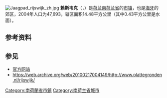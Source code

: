 {{noteTA
|G1=荷兰地名
|1=zh-hans:赖斯韦克; zh-hant:雷斯威克;
}}
{{Infobox settlement
<!-- See Template:Infobox settlement for additional fields and descriptions -->
<!-- Name and transliteration -->
| name                    = 赖斯韦克
| native_name             = Rijswijk
| settlement_type         = [[市镇_(荷兰)|市镇]]
<!-- Images, nickname, motto -->
| image_skyline           = Jaagpad rijswijk zh.jpg
| image_alt               = [[Towpath|Towpath]] (''Jaagpad'')
| image_caption           = 
| image_flag              = Flag of Rijswijk (ZH).svg
| flag_size               = 100x67px
| flag_alt                = 
| image_shield            = Coat of arms of Rijswijk (South Holland).svg
| shield_size             = 100x80px
| shield_alt              = 
<!-- Maps, coordinates -->
| image_map               = Map - NL - Municipality code 0603 (2009).svg
| map_alt                 = Highlighted position of Rijswijk in a municipal map of South Holland
| map_caption             = 赖斯韦克在南荷兰省的位置
| coordinates             = {{coord|52|2|N|4|19|E|region:NL|display=inline,title}}
| coordinates_footnotes   = 
| subdivision_type        = [[世界政區索引|国家]]
| subdivision_name        = {{NL}}
| subdivision_type1       = [[荷蘭省份|省份]]
| subdivision_name1       = [[南荷兰省|南荷兰省]]
| government_footnotes    = <ref name="mayor_now">{{cite web
 |url = http://www.rijswijk.nl/bestuur-en-organisatie/college-van-bw/burgemeester
 |title = Burgemeester
 |trans-title = Mayor
 |language = nl
 |publisher = Gemeente Rijswijk
 |access-date = 20 August 2013
 |archive-date = 2019-04-20
 |archive-url = https://web.archive.org/web/20190420032323/https://www.rijswijk.nl/bestuur-en-organisatie/college-van-bw/burgemeester
 |dead-url = no
 }}</ref>
| governing_body          = 市议会
| leader_title            = 市长
| leader_name             = （暂无）
<!-- Geographic information -->
| unit_pref               = Metric
<!-- ALL fields with measurements have automatic unit conversion -->
<!-- for references: use <ref> tags -->
| area_footnotes          = <ref>{{Dutch municipality total area|dataref}}</ref>
<!-- square kilometers -->
| area_total_km2          = {{Dutch municipality total area|Rijswijk}}
| area_land_km2           = {{Dutch municipality land area|Rijswijk}}
| area_water_km2          = {{Dutch municipality water area|Rijswijk}}
| elevation_footnotes     = <ref name="AHN">{{cite web
 |url = http://www.ahn.nl/postcodetool
 |title = Postcodetool for 2284DP
 |language = nl
 |author = <!--Staff writer(s); no by-line.-->
 |work = Actueel Hoogtebestand Nederland
 |publisher = Het Waterschapshuis
 |access-date = 20 August 2013
 |archive-date = 2013-09-21
 |archive-url = https://web.archive.org/web/20130921053543/http://www.ahn.nl/postcodetool
 |dead-url = no
 }}</ref>
| elevation_m             = 0
| elevation_max_footnotes = <!-- for references: use <ref> tags -->
| elevation_max_m         =
| elevation_min_footnotes = <!-- for references: use <ref> tags -->
| elevation_min_m         =
<!-- Population, demographics -->
| population_footnotes    = <ref>{{Dutch municipality population|dataref}}</ref>
| population_total        = {{Dutch municipality population|Rijswijk}}
| population_as_of        = {{Dutch municipality population|popbaseyear}}年{{MONTHNAME|{{Dutch municipality population|popbasemonth}}}}
| population_density_km2  = {{Dutch municipality population density|Rijswijk}} <!-- For automatic calculation: auto-->
| population_demonym      = Rijswijker
<!-- Other information -->
| timezone1               = [[欧洲中部时间|CET]]
| utc_offset1             = +1
| timezone1_DST           = [[欧洲中部夏令时间|CEST]]
| utc_offset1_DST         = +2
| postal_code_type        = 邮政编码
| postal_code             = 2280–2289
| area_code_type          = 电话区号
| area_code               = 070
| website                 = {{URL|1=http://www.rijswijk.nl}}
| footnotes               =
}}
[[File:Jaagpad_rijswijk_zh.jpg|right]]
'''赖斯韦克'''（{{lang-nl|Rijswijk}}，{{IPA-nl|ˈrɛisʋɛik|lang|Nl-Rijswijk.ogg}}）是[[荷兰|荷兰]][[南荷兰省|南荷兰省]]的[[市镇_(荷兰)|市镇]]，也是[[海牙|海牙]]的郊区，2004年人口为47,693，辖区面积14.48平方公里（其中0.43平方公里是水面）。

== 参考资料 ==
{{Reflist}}

== 参见 ==
{{commonscat|Rijswijk, South Holland}}
* [http://www.rijswijk.nl 官方网站] {{Wayback|url=http://www.rijswijk.nl/ |date=20170821170116 }}
* https://web.archive.org/web/20100217004149/http://www.plattegronden.nl/rijswijk/

{{South Holland Province}}
{{Authority control}}
{{DEFAULTSORT:Rijswijk}}
[[Category:南荷蘭省市鎮|Category:南荷蘭省市鎮]]
[[Category:南荷兰省城市|Category:南荷兰省城市]]